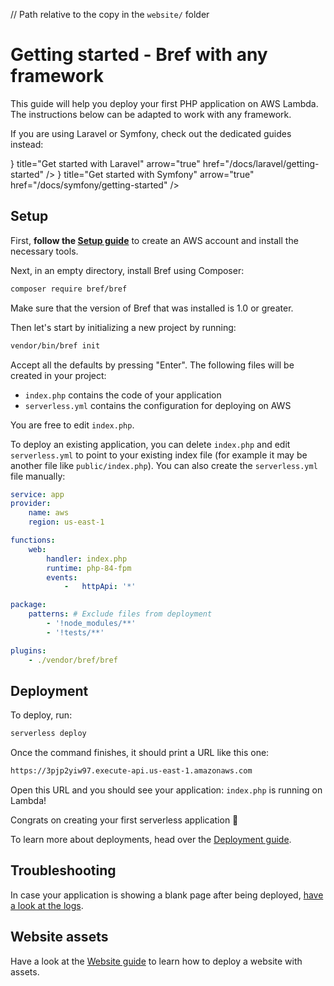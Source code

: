 // Path relative to the copy in the `website/` folder

<NextSeo description="Run PHP serverless on AWS Lambda using Bref." />

# Getting started - Bref with any framework

This guide will help you deploy your first PHP application on AWS Lambda. The instructions below can be adapted to work with any framework.

If you are using Laravel or Symfony, check out the dedicated guides instead:

<Cards num={2}>
    <Card icon={<LaravelIcon />} title="Get started with Laravel" arrow="true" href="/docs/laravel/getting-started" />
    <Card icon={<SymfonyIcon />} title="Get started with Symfony" arrow="true" href="/docs/symfony/getting-started" />
</Cards>

## Setup

First, **follow the [Setup guide](../setup.mdx)** to create an AWS account and install the necessary tools.

Next, in an empty directory, install Bref using Composer:

```bash
composer require bref/bref
```

Make sure that the version of Bref that was installed is 1.0 or greater.

Then let's start by initializing a new project by running:

```bash
vendor/bin/bref init
```

Accept all the defaults by pressing "Enter". The following files will be created in your project:

- `index.php` contains the code of your application
- `serverless.yml` contains the configuration for deploying on AWS

You are free to edit `index.php`.

To deploy an existing application, you can delete `index.php` and edit `serverless.yml` to point to your existing index file (for example it may be another file like `public/index.php`). You can also create the `serverless.yml` file manually:

```yml filename="serverless.yml"
service: app
provider:
    name: aws
    region: us-east-1

functions:
    web:
        handler: index.php
        runtime: php-84-fpm
        events:
            -   httpApi: '*'

package:
    patterns: # Exclude files from deployment
        - '!node_modules/**'
        - '!tests/**'

plugins:
    - ./vendor/bref/bref
```

## Deployment

To deploy, run:

```bash
serverless deploy
```

Once the command finishes, it should print a URL like this one:

```sh
https://3pjp2yiw97.execute-api.us-east-1.amazonaws.com
```

Open this URL and you should see your application: `index.php` is running on Lambda!

Congrats on creating your first serverless application 🎉

To learn more about deployments, head over the [Deployment guide](../deploy.mdx).

## Troubleshooting

In case your application is showing a blank page after being deployed, [have a look at the logs](../environment/logs.md).

## Website assets

Have a look at the [Website guide](../use-cases/websites.mdx) to learn how to deploy a website with assets.
